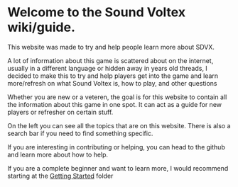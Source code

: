 # Welcome to the Sound Voltex wiki/guide. 
This website was made to try and help people learn more about SDVX. 

A lot of information about this game is scattered about on the internet, usually in a different language or hidden away in years old threads, I decided to make this to try and help players get into the game and learn more/refresh on what Sound Voltex is, how to play, and other questions

Whether you are new or a veteren, the goal is for this website to contain all the information about this game in one spot. It can act as a guide for new players or refresher on certain stuff.

On the left you can see all the topics that are on this website. There is also a search bar if you need to find something specific. 

If you are interesting in contributing or helping, you can head to the github and learn more about how to help.

If you are a complete beginner and want to learn more, I would recommend starting at the [Getting Started](/gettingstarted) folder